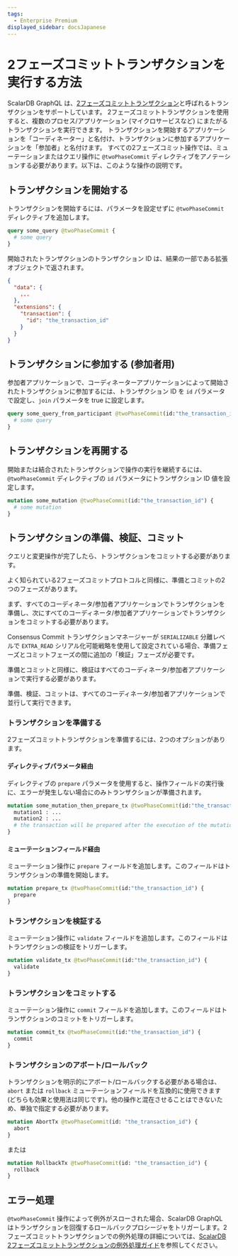 ```yaml
---
tags:
  - Enterprise Premium
displayed_sidebar: docsJapanese
---
```


# 2フェーズコミットトランザクションを実行する方法


<TranslationBanner />

ScalarDB GraphQL は、[2フェーズコミットトランザクション](../two-phase-commit-transactions.mdx)と呼ばれるトランザクションをサポートしています。
2フェーズコミットトランザクションを使用すると、複数のプロセス/アプリケーション (マイクロサービスなど) にまたがるトランザクションを実行できます。
トランザクションを開始するアプリケーションを「コーディネーター」と名付け、トランザクションに参加するアプリケーションを「参加者」と名付けます。
すべての2フェーズコミット操作では、ミューテーションまたはクエリ操作に `@twoPhaseCommit` ディレクティブをアノテーションする必要があります。以下は、このような操作の説明です。

## トランザクションを開始する

トランザクションを開始するには、パラメータを設定せずに `@twoPhaseCommit` ディレクティブを追加します。

```graphql
query some_query @twoPhaseCommit {
  # some query
}
```

開始されたトランザクションのトランザクション ID は、結果の一部である拡張オブジェクトで返されます。

```json
{
  "data": {
    ...
  },
  "extensions": {
    "transaction": {
      "id": "the_transaction_id"
    }
  }
}
```

## トランザクションに参加する (参加者用)

参加者アプリケーションで、コーディネーターアプリケーションによって開始されたトランザクションに参加するには、トランザクション ID を `id` パラメータで設定し、`join` パラメータを true に設定します。

```graphql
query some_query_from_participant @twoPhaseCommit(id:"the_transaction_id", join:true) {
  # some query
}
```

## トランザクションを再開する

開始または結合されたトランザクションで操作の実行を継続するには、`@twoPhaseCommit` ディレクティブの `id` パラメータにトランザクション ID 値を設定します。

```graphql
mutation some_mutation @twoPhaseCommit(id:"the_transaction_id") {
  # some mutation
}
```

## トランザクションの準備、検証、コミット

クエリと変更操作が完了したら、トランザクションをコミットする必要があります。

よく知られている2フェーズコミットプロトコルと同様に、準備とコミットの2つのフェーズがあります。

まず、すべてのコーディネータ/参加者アプリケーションでトランザクションを準備し、次にすべてのコーディネータ/参加者アプリケーションでトランザクションをコミットする必要があります。

Consensus Commit トランザクションマネージャーが `SERIALIZABLE` 分離レベルで `EXTRA_READ` シリアル化可能戦略を使用して設定されている場合、準備フェーズとコミットフェーズの間に追加の「検証」フェーズが必要です。

準備とコミットと同様に、検証はすべてのコーディネータ/参加者アプリケーションで実行する必要があります。

準備、検証、コミットは、すべてのコーディネータ/参加者アプリケーションで並行して実行できます。

### トランザクションを準備する

2フェーズコミットトランザクションを準備するには、2つのオプションがあります。

#### ディレクティブパラメータ経由

ディレクティブの `prepare` パラメータを使用すると、操作フィールドの実行後に、エラーが発生しない場合にのみトランザクションが準備されます。

```graphql
mutation some_mutation_then_prepare_tx @twoPhaseCommit(id:"the_transaction_id", prepare:true) {
  mutation1 : ...
  mutation2 : ...
  # the transaction will be prepared after the execution of the mutation1 and mutation2 fields
}
```

#### ミューテーションフィールド経由

ミューテーション操作に `prepare` フィールドを追加します。このフィールドはトランザクションの準備を開始します。

```graphql
mutation prepare_tx @twoPhaseCommit(id:"the_transaction_id") {
  prepare
}
```

### トランザクションを検証する

ミューテーション操作に `validate` フィールドを追加します。このフィールドはトランザクションの検証をトリガーします。

```graphql
mutation validate_tx @twoPhaseCommit(id:"the_transaction_id") {
  validate
}
```

### トランザクションをコミットする

ミューテーション操作に `commit` フィールドを追加します。このフィールドはトランザクションのコミットをトリガーします。

```graphql
mutation commit_tx @twoPhaseCommit(id:"the_transaction_id") {
  commit
}
```

### トランザクションのアボート/ロールバック

トランザクションを明示的にアボート/ロールバックする必要がある場合は、`abort` または `rollback` ミューテーションフィールドを互換的に使用できます (どちらも効果と使用法は同じです)。他の操作と混在させることはできないため、単独で指定する必要があります。

```graphql
mutation AbortTx @twoPhaseCommit(id: "the_transaction_id") {
  abort
}
```

または

```graphql
mutation RollbackTx @twoPhaseCommit(id: "the_transaction_id") {
  rollback
}
```

## エラー処理

`@twoPhaseCommit` 操作によって例外がスローされた場合、ScalarDB GraphQL はトランザクションを回復するロールバックプロシージャをトリガーします。2フェーズコミットトランザクションでの例外処理の詳細については、[ScalarDB 2フェーズコミットトランザクションの例外処理ガイド](../two-phase-commit-transactions.mdx#handle-exceptions)を参照してください。

